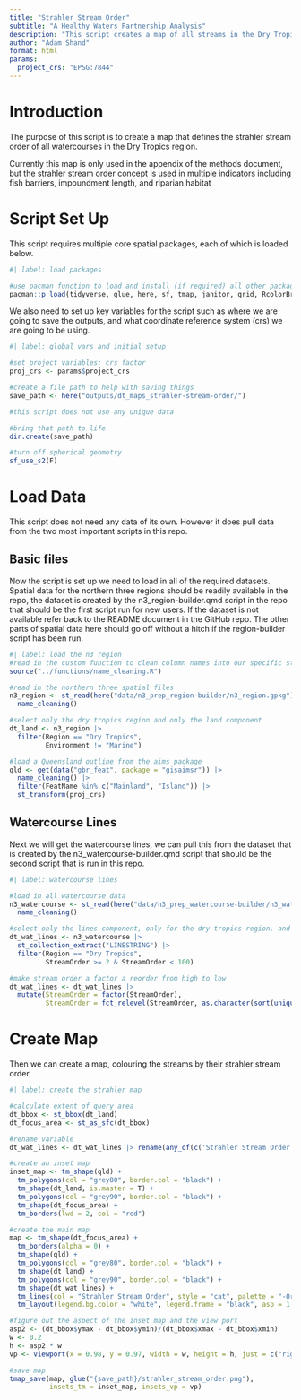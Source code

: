 ```yaml
---
title: "Strahler Stream Order"
subtitle: "A Healthy Waters Partnership Analysis"
description: "This script creates a map of all streams in the Dry Tropics region colour by stream order. The output of this is used in the Dry Tropics Technical Report."
author: "Adam Shand"
format: html
params:
  project_crs: "EPSG:7844"
---
```

# Introduction

The purpose of this script is to create a map that defines the strahler stream order of all watercourses in the Dry Tropics region.

Currently this map is only used in the appendix of the methods document, but the strahler stream order concept is used in multiple indicators including fish barriers, impoundment length, and riparian habitat

# Script Set Up

This script requires multiple core spatial packages, each of which is loaded below.

```r
#| label: load packages

#use pacman function to load and install (if required) all other packages
pacman::p_load(tidyverse, glue, here, sf, tmap, janitor, grid, RcolorBrewer)

```


We also need to set up key variables for the script such as where we are going to save the outputs, and what coordinate reference system (crs) we are going to be using.

```r
#| label: global vars and initial setup

#set project variables: crs factor
proj_crs <- params$project_crs

#create a file path to help with saving things
save_path <- here("outputs/dt_maps_strahler-stream-order/")

#this script does not use any unique data

#bring that path to life
dir.create(save_path)

#turn off spherical geometry
sf_use_s2(F)

```

# Load Data

This script does not need any data of its own. However it does pull data from the two most important scripts in this repo.

## Basic files

Now the script is set up we need to load in all of the required datasets. Spatial data for the northern three regions should be readily available in the repo, the dataset is created by the n3_region-builder.qmd script in the repo that should be the first script run for new users. If the dataset is not available refer back to the README document in the GitHub repo. The other parts of spatial data here should go off without a hitch if the region-builder script has been run.

```r
#| label: load the n3 region
#read in the custom function to clean column names into our specific style
source("../functions/name_cleaning.R")

#read in the northern three spatial files 
n3_region <- st_read(here("data/n3_prep_region-builder/n3_region.gpkg")) |> 
  name_cleaning()

#select only the dry tropics region and only the land component
dt_land <- n3_region |> 
  filter(Region == "Dry Tropics",
         Environment != "Marine")

#load a Queensland outline from the aims package
qld <- get(data("gbr_feat", package = "gisaimsr")) |> 
  name_cleaning() |> 
  filter(FeatName %in% c("Mainland", "Island")) |> 
  st_transform(proj_crs)

```

## Watercourse Lines

Next we will get the watercourse lines, we can pull this from the dataset that is created by the n3_watercourse-builder.qmd script that should be the second script that is run in this repo.

```r
#| label: watercourse lines

#load in all watercourse data
n3_watercourse <- st_read(here("data/n3_prep_watercourse-builder/n3_watercourse.gpkg")) |> 
  name_cleaning()

#select only the lines component, only for the dry tropics region, and only of stream order >= 2, <100
dt_wat_lines <- n3_watercourse |>
  st_collection_extract("LINESTRING") |> 
  filter(Region == "Dry Tropics",
         StreamOrder >= 2 & StreamOrder < 100)

#make stream order a factor a reorder from high to low
dt_wat_lines <- dt_wat_lines |> 
  mutate(StreamOrder = factor(StreamOrder),
         StreamOrder = fct_relevel(StreamOrder, as.character(sort(unique(dt_wat_lines$StreamOrder), decreasing = T))))

```

# Create Map

Then we can create a map, colouring the streams by their strahler stream order.

```r
#| label: create the strahler map

#calculate extent of query area
dt_bbox <- st_bbox(dt_land)
dt_focus_area <- st_as_sfc(dt_bbox)

#rename variable
dt_wat_lines <- dt_wat_lines |> rename(any_of(c('Strahler Stream Order' = "StreamOrder")))

#create an inset map
inset_map <- tm_shape(qld) +
  tm_polygons(col = "grey80", border.col = "black") +
  tm_shape(dt_land, is.master = T) +
  tm_polygons(col = "grey90", border.col = "black") +
  tm_shape(dt_focus_area) +
  tm_borders(lwd = 2, col = "red")

#create the main map
map <- tm_shape(dt_focus_area) +
  tm_borders(alpha = 0) +
  tm_shape(qld) +
  tm_polygons(col = "grey80", border.col = "black") +
  tm_shape(dt_land) +
  tm_polygons(col = "grey90", border.col = "black") +
  tm_shape(dt_wat_lines) +
  tm_lines(col = "Strahler Stream Order", style = "cat", palette = "-Oranges") +
  tm_layout(legend.bg.color = "white", legend.frame = "black", asp = 1.1, legend.position = c("left", "bottom")) 

#figure out the aspect of the inset map and the view port
asp2 <- (dt_bbox$ymax - dt_bbox$ymin)/(dt_bbox$xmax - dt_bbox$xmin)
w <- 0.2
h <- asp2 * w
vp <- viewport(x = 0.98, y = 0.97, width = w, height = h, just = c("right", "top"))

#save map
tmap_save(map, glue("{save_path}/strahler_stream_order.png"), 
          insets_tm = inset_map, insets_vp = vp)

```

